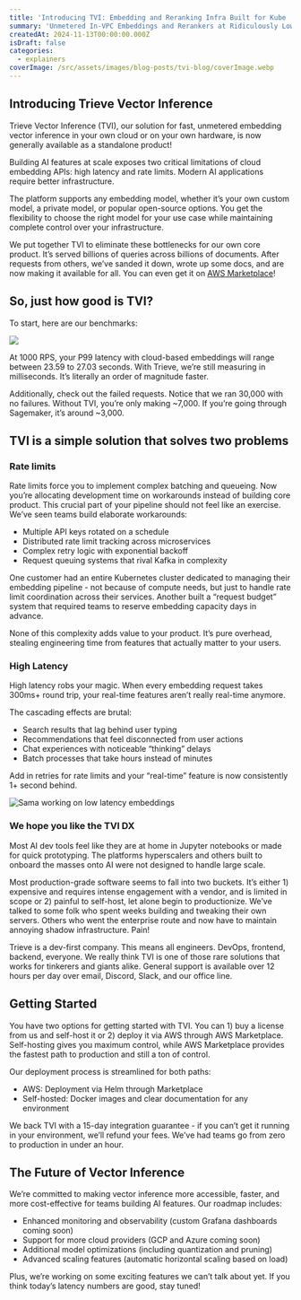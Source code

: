 ```yaml
---
title: 'Introducing TVI: Embedding and Reranking Infra Built for Kube '
summary: 'Unmetered In-VPC Embeddings and Rerankers at Ridiculously Low Latency '
createdAt: 2024-11-13T00:00:00.000Z
isDraft: false
categories:
  - explainers
coverImage: /src/assets/images/blog-posts/tvi-blog/coverImage.webp
---
```

## Introducing Trieve Vector Inference

Trieve Vector Inference (TVI), our solution for fast, unmetered embedding vector inference in your own cloud or on your own hardware, is now generally available as a standalone product!

Building AI features at scale exposes two critical limitations of cloud embedding APIs: high latency and rate limits. Modern AI applications require better infrastructure.

The platform supports any embedding model, whether it’s your own custom model, a private model, or popular open-source options. You get the flexibility to choose the right model for your use case while maintaining complete control over your infrastructure.

We put together TVI to eliminate these bottlenecks for our own core product. It’s served billions of queries across billions of documents. After requests from others, we’ve sanded it down, wrote up some docs, and are now making it available for all. You can even get it on [AWS Marketplace](https://aws.amazon.com/marketplace/pp/prodview-kxk2t4nafpmn4?sr=0-1\&ref_=beagle\&applicationId=AWSMPContessa)!

## So, just how good is TVI?

To start, here are our benchmarks:

![](/src/assets/images/blog-posts/tvi-blog/tvi-benchmarks-docs.png)

At 1000 RPS, your P99 latency with cloud-based embeddings will range between 23.59 to 27.03 seconds. With Trieve, we’re still measuring in milliseconds. It’s literally an order of magnitude faster.

Additionally, check out the failed requests. Notice that we ran 30,000 with no failures. Without TVI, you’re only making \~7,000. If you’re going through Sagemaker, it’s around \~3,000.

## TVI is a simple solution that solves two problems

### Rate limits

Rate limits force you to implement complex batching and queueing. Now you’re allocating development time on workarounds instead of building core product. This crucial part of your pipeline should not feel like an exercise. We’ve seen teams build elaborate workarounds:

* Multiple API keys rotated on a schedule
* Distributed rate limit tracking across microservices
* Complex retry logic with exponential backoff
* Request queuing systems that rival Kafka in complexity

One customer had an entire Kubernetes cluster dedicated to managing their embedding pipeline - not because of compute needs, but just to handle rate limit coordination across their services. Another built a “request budget” system that required teams to reserve embedding capacity days in advance.

None of this complexity adds value to your product. It’s pure overhead, stealing engineering time from features that actually matter to your users.

### High Latency

High latency robs your magic. When every embedding request takes 300ms+ round trip, your real-time features aren’t really real-time anymore.

The cascading effects are brutal:

* Search results that lag behind user typing
* Recommendations that feel disconnected from user actions
* Chat experiences with noticeable “thinking” delays
* Batch processes that take hours instead of minutes

Add in retries for rate limits and your “real-time” feature is now consistently 1+ second behind.

![Sama working on low latency embeddings](/src/assets/images/blog-posts/tvi-blog/sama-working-on-low-latency-embeddings.png)

### We hope you like the TVI DX

Most AI dev tools feel like they are at home in Jupyter notebooks or made for quick prototyping. The platforms hyperscalers and others built to onboard the masses onto AI were not designed to handle large scale.

Most production-grade software seems to fall into two buckets. It’s either 1) expensive and requires intense engagement with a vendor, and is limited in scope or 2) painful to self-host, let alone begin to productionize. We’ve talked to some folk who spent weeks building and tweaking their own servers. Others who went the enterprise route and now have to maintain annoying shadow infrastructure. Pain!

Trieve is a dev-first company. This means all engineers. DevOps, frontend, backend, everyone. We really think TVI is one of those rare solutions that works for tinkerers and giants alike. General support is available over 12 hours per day over email, Discord, Slack, and our office line.

## Getting Started

You have two options for getting started with TVI. You can 1) buy a license from us and self-host it or 2) deploy it via AWS through AWS Marketplace. Self-hosting gives you maximum control, while AWS Marketplace provides the fastest path to production and still a ton of control.

Our deployment process is streamlined for both paths:

* AWS: Deployment via Helm through Marketplace
* Self-hosted: Docker images and clear documentation for any environment

We back TVI with a 15-day integration guarantee - if you can’t get it running in your environment, we’ll refund your fees. We’ve had teams go from zero to production in under an hour.

## The Future of Vector Inference

We’re committed to making vector inference more accessible, faster, and more cost-effective for teams building AI features. Our roadmap includes:

* Enhanced monitoring and observability (custom Grafana dashboards coming soon)
* Support for more cloud providers (GCP and Azure coming soon)
* Additional model optimizations (including quantization and pruning)
* Advanced scaling features (automatic horizontal scaling based on load)

Plus, we’re working on some exciting features we can’t talk about yet. If you think today’s latency numbers are good, stay tuned!
